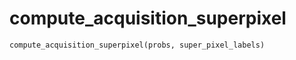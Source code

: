 # compute_acquisition_superpixel { #napari_activelearning.compute_acquisition_superpixel }

```python
compute_acquisition_superpixel(probs, super_pixel_labels)
```

